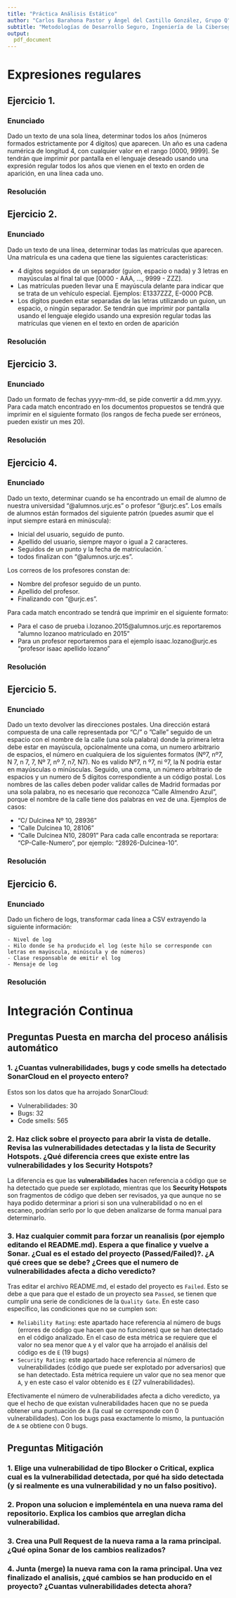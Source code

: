```yaml
---
title: "Práctica Análisis Estático"
author: "Carlos Barahona Pastor y Ángel del Castillo González, Grupo Q"
subtitle: "Metodologías de Desarrollo Seguro, Ingeniería de la Ciberseguridad"
output:
  pdf_document
---
```



```{=tex}
\subpdfbookmark{Índice}{indice}
\renewcommand{\contentsname}{Índice}
\tableofcontents
```

\newpage

# Expresiones regulares

## Ejercicio 1. 

### Enunciado

Dado un texto de una sola línea, determinar todos los años (números formados estrictamente por 4 dígitos) que aparecen. Un año es una cadena numérica de longitud 4, con cualquier valor en el rango [0000, 9999]. Se tendrán que imprimir por pantalla en el lenguaje deseado usando una expresión regular todos los años que vienen en el texto en orden de aparición, en una línea cada uno.

### Resolución




## Ejercicio 2. 

### Enunciado

Dado un texto de una línea, determinar todas las matrículas que aparecen. Una matrícula es una cadena que tiene las siguientes características:

  - 4 dígitos seguidos de un separador (guion, espacio o nada) y 3 letras en mayúsculas al final tal que [0000 - AAA, ..., 9999 - ZZZ].
  - Las matrículas pueden llevar una E mayúscula delante para indicar que se trata de un vehículo
especial. Ejemplos: E1337ZZZ, E-0000 PCB.
  - Los dígitos pueden estar separadas de las letras utilizando un guion, un espacio, o ningún separador.
Se tendrán que imprimir por pantalla usando el lenguaje elegido usando una expresión regular todas las matrículas que vienen en el texto en orden de aparición

### Resolución


## Ejercicio 3. 

### Enunciado

Dado un formato de fechas yyyy-mm-dd, se pide convertir a dd.mm.yyyy. Para cada match encontrado en los documentos propuestos se tendrá que imprimir en el siguiente formato (los rangos de fecha puede ser erróneos, pueden existir un mes 20).

### Resolución
  
  
  
## Ejercicio 4.

### Enunciado

Dado un texto, determinar cuando se ha encontrado un email de alumno de nuestra universidad “@alumnos.urjc.es” o profesor “@urjc.es”. Los emails de alumnos están formados del siguiente patrón (puedes asumir que el input siempre estará en minúscula): 

  - Inicial del usuario, seguido de punto.
  - Apellido del usuario, siempre mayor o igual a 2 caracteres.
  - Seguidos de un punto y la fecha de matriculación. ´
  - todos finalizan con “@alumnos.urjc.es”.


Los correos de los profesores constan de:

  - Nombre del profesor seguido de un punto.
  - Apellido del profesor.
  - Finalizando con “@urjc.es”.

Para cada match encontrado se tendrá que imprimir en el siguiente formato:

  - Para el caso de prueba i.lozanoo.2015@alumnos.urjc.es reportaremos “alumno lozanoo matriculado en 2015”
  - Para un profesor reportaremos para el ejemplo isaac.lozano@urjc.es “profesor isaac apellido lozano”
  
### Resolución
  
## Ejercicio 5.

### Enunciado

Dado un texto devolver las direcciones postales. Una dirección estará compuesta de una calle representada por “C/” o ”Calle” seguido de un espacio con el nombre de la calle (una sola palabra) donde la primera letra debe estar en mayúscula, opcionalmente una coma, un numero arbitrario de espacios, el número en cualquiera de los siguientes formatos (Nº7, nº7, N 7, n 7, 7, Nº 7, nº 7, n7, N7). No es valido Nº7, n º7, ni º7, la N podría estar en mayúsculas o minúsculas. Seguido, una coma, un número arbitrario de espacios y un numero de 5 dígitos correspondiente a un código postal. Los nombres de las calles deben poder validar calles de Madrid formadas por una sola palabra, no es necesario que reconozca “Calle Almendro Azul”, porque el nombre de la calle tiene dos palabras en vez de una.
Ejemplos de casos:

  - “C/ Dulcinea Nº 10, 28936”
  - “Calle Dulcinea 10, 28106”
  - “Calle Dulcinea N10, 28091”
Para cada calle encontrada se reportara: “CP-Calle-Numero”, por ejemplo: “28926-Dulcinea-10”.

### Resolución
	
## Ejercicio 6. 

### Enunciado

Dado un fichero de logs, transformar cada línea a CSV extrayendo la siguiente información:

	- Nivel de log
	- Hilo donde se ha producido el log (este hilo se corresponde con letras en mayúscula, minúscula y de números) 
	- Clase responsable de emitir el log
	- Mensaje de log

### Resolución

# Integración Continua

## Preguntas Puesta en marcha del proceso análisis automático

### 1. ¿Cuantas vulnerabilidades, bugs y code smells ha detectado SonarCloud en el proyecto entero?

Estos son los datos que ha arrojado SonarCloud:

- Vulnerabilidades: 30
- Bugs: 32
- Code smells: 565

### 2. Haz click sobre el proyecto para abrir la vista de detalle. Revisa las vulnerabilidades detectadas y la lista de Security Hotspots. ¿Qué diferencia crees que existe entre las vulnerabilidades y los Security Hotspots?

La diferencia es que las **vulnerabilidades** hacen referencia a código que se ha detectado que puede ser explotado, mientras que los **Security Hotspots** son fragmentos de código que deben ser revisados, ya que aunque no se haya podido determinar a priori si son una vulnerabilidad o no en el escaneo, podrían serlo por lo que deben analizarse de forma manual para determinarlo.

### 3. Haz cualquier commit para forzar un reanalisis (por ejemplo editando el README.md). Espera a que finalice y vuelve a Sonar. ¿Cual es el estado del proyecto (Passed/Failed)?. ¿A qué crees que se debe? ¿Crees que el numero de vulnerabilidades afecta a dicho veredicto?

Tras editar el archivo README.md, el estado del proyecto es `Failed`. Esto se debe a que para que el estado de un proyecto sea `Passed`, se tienen que cumplir una serie de condiciones de la `Quality Gate`. En este caso específico, las condiciones que no se cumplen son:

- `Reliability Rating`: este apartado hace referencia al número de bugs (errores de código que hacen que no funciones) que se han detectado en el código analizado. En el caso de esta métrica se requiere que el valor no sea menor que `A` y el valor que ha arrojado el análisis del código es de `E` (19 bugs)
- `Security Rating`: este apartado hace referencia al número de vulnerabilidades (código que puede ser explotado por adversarios) que se han detectado. Esta métrica requiere un valor que no sea menor que `A`, y en este caso el valor obtenido es `E` (27 vulnerabilidades).

Efectivamente el número de vulnerabilidades afecta a dicho veredicto, ya que el hecho de que existan vulnerabilidades hacen que no se pueda obtener una puntuación de `A` (la cual se corresponde con 0 vulnerabilidades). Con los bugs pasa exactamente lo mismo, la puntuación de `A` se obtiene con 0 bugs.


## Preguntas Mitigación

### 1. Elige una vulnerabilidad de tipo Blocker o Critical, explica cual es la vulnerabilidad detectada, por qué ha sido detectada (y si realmente es una vulnerabilidad y no un falso positivo).

### 2. Propon una solucion e impleméntela en una nueva rama del repositorio. Explica los cambios que arreglan dicha vulnerabilidad.

### 3. Crea una Pull Request de la nueva rama a la rama principal. ¿Qué opina Sonar de los cambios realizados?


### 4. Junta (merge) la nueva rama con la rama principal. Una vez finalizado el analisis, ¿qué cambios se han producido en el proyecto? ¿Cuantas vulnerabilidades detecta ahora?
